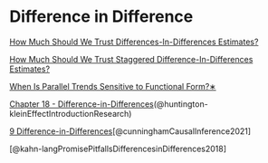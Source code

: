 # Difference in Difference

[How Much Should We Trust Differences-In-Differences Estimates?](https://academic.oup.com/qje/article-abstract/119/1/249/1876068)

[How Much Should We Trust Staggered Difference-In-Differences Estimates?](https://papers.ssrn.com/sol3/papers.cfm?abstract_id=3794018)

[When Is Parallel Trends Sensitive to Functional Form?∗](https://www.econometricsociety.org/system/files/19402-3.pdf)

[Chapter 18 - Difference-in-Differences](https://theeffectbook.net/ch-DifferenceinDifference.html)(@huntington-kleinEffectIntroductionResearch)

[9  Difference-in-Differences](https://mixtape.scunning.com/09-difference_in_differences)[@cunninghamCausalInference2021]


[@kahn-langPromisePitfallsDifferencesinDifferences2018]